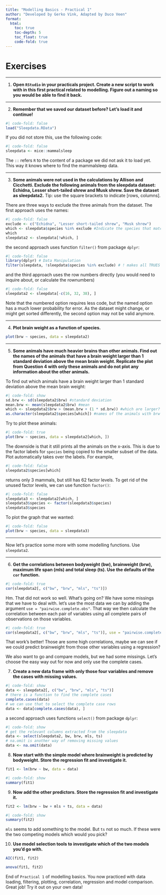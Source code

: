 ```yaml
---
title: "Modelling Basics - Practical 1"
author: "Developed by Gerko Vink, Adapted by Duco Veen"
format: 
  html:
    toc: true
    toc-depth: 5
    toc_float: true
    code-fold: true
---
```


# Exercises


---

1. **Open `RStudio` in your practicals project. Create a new script to work with in this first practical related to modelling. Figure out a naming so you would be able to find it back.**


---

2. **Remember that we saved our dataset before? Let's load it and continue!**

```r
#| code-fold: false
load("Sleepdata.RData")
```

If you did not store this, use the following code: 

```r
#| code-fold: false
sleepdata <- mice::mammalsleep
```

The `::` refers `R` to the content of a package we did not ask it to load yet. This way it knows where to find the mammalsleep data. 

---

3. **Some animals were not used in the calculations by Allison and Cicchetti. Exclude the following animals from the sleepdata dataset: Echidna, Lesser short-tailed shrew and Musk shrew. Save the dataset as sleepdata2.** Tip: use the square brackets to indicate [rows, columns].

There are three ways to exclude the three animals from the dataset. The first approach uses the names:
```r
#| code-fold: false
exclude <- c("Echidna", "Lesser short-tailed shrew", "Musk shrew")
which <- sleepdata$species %in% exclude #Indicate the species that match the names in exclude
which
sleepdata2 <- sleepdata[!which, ]
```

the second approach uses function `filter()` from package `dplyr`:
```r
#| code-fold: false
library(dplyr) # Data Manipulation
filter(sleepdata, !sleepdata$species %in% exclude) # ! makes all TRUES into FALSE
```

and the third approach uses the row numbers directly (you would need to inquire about, or calculate the rownumbers)
```r
#| code-fold: false
sleepdata2 <- sleepdata[-c(16, 32, 38), ]
```

Note that the numbered option requires less code, but the named option has a much lower probability for error. As the dataset might change, or might get sorted differently, the second option may not be valid anymore. 

---

4. **Plot brain weight as a function of species. **
```r
plot(brw ~ species, data = sleepdata2)
```

---

5. **Some animals have much heavier brains than other animals. Find out the names of the animals that have a brain weight larger than 1 standard deviation above the mean brain weight. Replicate the plot from Question 4 with only these animals and do not plot any information about the other animals. **

To find out which animals have a brain weight larger than 1 standard deviation above the mean brain weight:
```r
#| code-fold: show
sd.brw <- sd(sleepdata2$brw) #standard deviation  
mean.brw <- mean(sleepdata2$brw) #mean
which <- sleepdata2$brw > (mean.brw + (1 * sd.brw)) #which are larger?
as.character(sleepdata2$species[which]) #names of the animals with brw > 1000
```
Try to plot these animals:
```r
#| code-fold: true
plot(brw ~ species, data = sleepdata2[which, ])
```

The downside is that it still prints all the animals on the x-axis. This is due to the factor labels for `species` being copied to the smaller subset of the data. Plot automatically takes over the labels. For example, 
```r
#| code-fold: false
sleepdata2$species[which]
```

returns only 3 mammals, but still has 62 factor levels. To get rid of the unused factor levels, we can use function `factor()`:
```r
#| code-fold: false
sleepdata3 <- sleepdata2[which, ]
sleepdata3$species <- factor(sleepdata3$species)
sleepdata3$species
```
To plot the graph that we wanted:
```r
#| code-fold: false
plot(brw ~ species, data = sleepdata3)
```

---

Now let's practice some more with some modelling functions. Use `sleepdata2`.

---
6. **Get the correlations between bodyweight (bw), brainweight (brw), maximum life span (mls) and total sleep (ts). Use the defaults of the `cor` function.**

```r
#| code-fold: true
cor(sleepdata2[, c("bw", "brw", "mls", "ts")])
```

Hm. That did not work so well. What's going on? We have some missings that we have to deal with. let's use the most data we can by adding the argument `use = "pairwise.complete.obs"`. That way we then calculate the correlation between each pair of variables using all complete pairs of observations on those variables.

```r
#| code-fold: true
cor(sleepdata2[, c("bw", "brw", "mls", "ts")], use = "pairwise.complete.obs")
```

That work's better! Those are some high correlations, maybe we can see if we could predict brainweight from those other variables using a regression? 

We also want to go and compare models, but we had some missings. Let's choose the easy way out for now and only use the complete cases. 

7. **Create a new data frame with only those four variables and remove the cases with missing values.**

```r
#| code-fold: show
data <- sleepdata2[, c("bw", "brw", "mls", "ts")]
# there is a function to find the complete cases
complete.cases(data)
# we can use that to select the complete case rows
data <- data[complete.cases(data), ]
```

a second approach uses functions `select()` from package `dplyr`:

```r
#| code-fold: show
# get the relevant columns extracted from the sleepdata
data <- select(sleepdata2, bw, brw, mls, ts)
# na.omit is another way of removing missing values
data <- na.omit(data)
```

8. **Now start with the simple model where brainweight is predicted by bodyweight. Store the regression fit and investigate it. **

```r
fit1 <- lm(brw ~ bw, data = data)
```

```r
#| code-fold: show
summary(fit1)
```



9. **Now add the other predictors. Store the regression fit and investigate it. **

```r
fit2 <- lm(brw ~ bw + mls + ts, data = data)
```

```r
#| code-fold: show
summary(fit2)
```




`mls` seems to add something to the model. But `ts` not so much. If these were the two competing models which would you pick?

10. **Use model selection tools to investigate which of the two models you'd go with. **

```r
AIC(fit1, fit2)
```

```r
anova(fit1, fit2)
```


End of `Practical 1` of modelling basics. You now practiced with data loading, filtering, plotting, correlation, regression and model comparison. Great job! Try it out on your own data!
